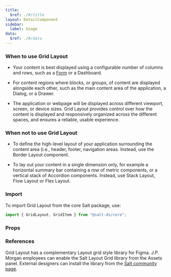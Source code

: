 ```yaml
---
title:
  $ref: ./#/title
layout: DetailComponent
sidebar:
  label: Usage
data:
  $ref: ./#/data
---
```


### When to use Grid Layout

- Your content is best displayed using a configurable number of columns and rows, such as a [Form](https://www.saltdesignsystem.com/salt/patterns/forms) or a Dashboard.

- For content regions where blocks, or groups, of content are displayed alongside each other, such as the main content area of the application, a Dialog, or a Drawer.

- The application or webpage will be displayed across different viewport, screen, or device sizes. Grid Layout provides control over how the content is displayed and responsively organized across the different spaces, and ensures a reliable, usable experience.

### When not to use Grid Layout

- To define the high-level layout of your application surrounding the content area (i.e., header, footer, navigation areas. Instead, use the Border Layout component.

- To lay out your content in a single dimension only, for example a horizontal summary bar containing a row of metric components, or a vertical stack of Accordion components. Instead, use Stack Layout, Flow Layout or Flex Layout.

### Import

To import Grid Layout from the core Salt package, use:

```js
import { GridLayout, GridItem } from "@salt-ds/core";
```

### Props

<PropsTable packageName="core" componentName="GridLayout" />

### References

Grid Layout has a complementary Layout grid style library for Figma. J.P. Morgan employees can enable the Salt Layout Grid library from the Assets panel. External designers can install the library from the [Salt community page](https://www.figma.com/community/file/1184561028332139679/Salt%3A-Layout-Grid).
